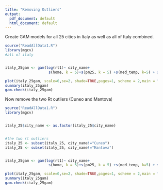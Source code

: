```yaml
---
title: "Removing Outliers"
output:
  pdf_document: default
  html_document: default
---
```


Create GAM models for all 25 cities in Italy as well as all of Italy combined.

```r
source("ReadAllData1.R")
library(mgcv)
#all of italy


italy_25gam <- gam(log(rt1)~ city_name+
                    s(home, k = 5)+s(pm25, k = 5) +s(med_temp, k=5) + s(med_hum, k=5), data = italy_25, family = gaussian)

plot(italy_25gam, scale=0,se=2, shade=TRUE,pages=1, scheme = 2,main = "25 Cities in Italy")
summary(italy_25gam)
gam.check(italy_25gam)


```








 Now remove the two Rt outliers (Cuneo and Mantova) 
 
 
 
```r
source("ReadAllData1.R")
library(mgcv)


italy_25$city_name <- as.factor(italy_25$city_name)


#the two rt outliers
italy_25 <- subset(italy_25, city_name!="Cuneo")
italy_25 <- subset(italy_25, city_name!="Mantova")


italy_25gam <- gam(log(rt1)~ city_name+
                    s(home, k = 5)+s(pm25, k = 5) +s(med_temp, k=5) + s(med_hum, k=5), data = italy_25, family = gaussian)

plot(italy_25gam, scale=0,se=2, shade=TRUE,pages=1, scheme = 2,main = "23 Cities in Italy")
summary(italy_25gam)
gam.check(italy_25gam)



```










